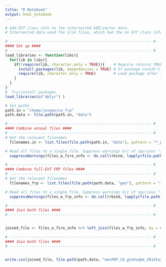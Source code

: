 ```yaml
---
title: "R Notebook"
output: html_notebook
---
```



```r
# Add EVT class info to the intersected GEE/vector data. 
# Intersected data used the slim files, which had the no EVT class info.


```

```r
# ---------------------------------------------------------------- #
#### Set up ####
# ---------------------------------------------------------------- #
load_libraries <- function(libs){
  for(lib in libs){
    if(!require(lib, character.only = TRUE)){    # Require returns TRUE if package loaded
      install.packages(lib, dependencies = TRUE) # If package couldn't load, re-install
      require(lib, character.only = TRUE)        # Load package after installing
    }
  }
}
#  Try/install packages
load_libraries(c("dplyr") )

# Set paths
path.in = "/home/jovyan/ca_frp"
path.data <- file.path(path.in, "data")


```


```r
# ---------------------------------------------------------------- #
#### Combine annual files ####
# ---------------------------------------------------------------- #
# Get the relevant filenames
  filenames.in <- list.files(file.path(path.in, "data"), pattern = "*_plus_fire_info.csv")

# Read all files to a single file. Suppress warnings b/c of spurious "incomplete last line" error
  suppressWarnings(files_w_fire_info <- do.call(rbind, lapply(file.path(path.data, filenames.in), read.csv, row.names=NULL)))
```

```r
# ---------------------------------------------------------------- #
#### Combine full-EVT FRP files ####
# ---------------------------------------------------------------- #
# Get the relevant filenames
  filenames_frp <- list.files(file.path(path.data, "gee"), pattern = "*_processed.csv")

# Read all files to a single file. Suppress warnings b/c of spurious "incomplete last line" error
  suppressWarnings(files_w_frp_info <- do.call(rbind, lapply(file.path(path.data, "gee", filenames_frp), read.csv, row.names=NULL)))
```


```r
# ---------------------------------------------------------------- #
#### Join both files ####
# ---------------------------------------------------------------- #


joined_file <- files_w_fire_info %>% left_join(files_w_frp_info, by = c("index")) #, "newdate", "latitude", "longitude"))


```


```r
# ---------------------------------------------------------------- #
#### Join both files ####
# ---------------------------------------------------------------- #


write.csv(joined_file, file.path(path.data, "maxFRP_CA_gte4sqkm_2014to2020_fireInfo_evtClasses.csv"), row.names = FALSE)


```
